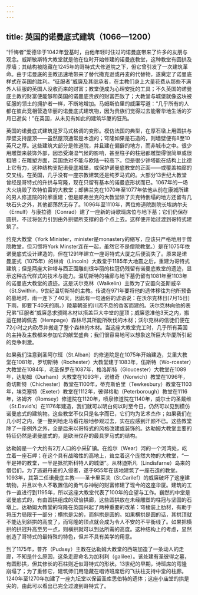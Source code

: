 ```yaml
---
---
---
```

title: 英国的诺曼底式建筑（1066—1200）
---




“忏悔者”爱德华于1042年登基时，由他年轻时住过的诺曼底带来了许多的友朋与观念。威斯敏斯特大教堂就是他在位时开始修建的诺曼底教堂，这种教堂有圆拱及厚墙；其结构被隐藏在1245年的哥特式大修道院之下，但它曾引发了一次建筑革命。由于诺曼底的主教迅速地带来了替代撒克逊或丹麦的代替物，遂奠定了诺曼底样式在英国的胜利。“征服者”威廉及其继承者，在主教们身上大量花费从那些不满外人征服的英国人没收而来的财富；教堂便成为心理安抚的工具；不久英国的诺曼底主教的财富便能够和英国的诺曼底贵族的财富匹敌了；大教堂与城堡就像这块被征服的领土的拥护者一样，不断地增加。马姆斯伯里的威廉写道：“几乎所有的人都在彼此竞相营造华丽的诺曼底式建筑物，因为贵族们觉得过去能奢华地生活的岁月已逝矣！”在英国，从未见有如此的建筑华厦的狂热。

英国的诺曼底式建筑是罗马式格调的变形。模仿法国的典型，在厚石墩上用圆拱与厚壁支持屋顶——虽然屋顶通常是木造的；穹隆如果是石造的，则墙壁便有8至10英尺之厚。这些建筑大部分是修道院，并且建在偏僻的地方，而非城市之中。很少用雕塑来装饰外部，因恐受潮湿气候的影响，甚至柱子的柱冠都雕塑得很简单或很粗陋；在雕塑方面，英国绝对不能与欧陆一较高下。但是很少钟塔能在结构上比德上它有力，这种结构支配诺曼底城堡，或保护诺曼底教堂的正面——或覆盖袖廊的交叉线。在英国，几乎没有一座宗教建筑还是纯罗马式的。大部分13世纪大教堂曾经是哥特式的升拱与穹隆，现在只留有基本的诺曼底形状而已。1067年的一场大火烧毁了坎特伯雷的大教堂；郎佛兰克在1070年至1077年依他从前在康城所建的男人修道院的轮廓重建；但是郎弗兰克的大教堂除了贝克特倒塌的地方还留有几块石头之外，其他都荡然无存了。1096年至1110年，两位修道院副院长埃纳尔夫（Ernulf）与康拉德（Conrad）建了一座新的诗歌班席位与地下墓；它们仍保存圆拱，不过将张力引到由外拱壁所支撑的各个点上去。这样便开始过渡到哥特式建筑了。

约克大教堂（York Minister，minister是monastery的缩写，应该只严格地用于僧院教堂，但习惯将York Minster连在一起，虽然它不是僧院教堂。）是在1075年依诺曼底式设计建造的，但在1291年建立一座哥特式大厦之后便消失了。原来是诺曼底式（1075年）的林肯（Lincoln）大教堂于1185年大地震之后，重建为哥特式建筑；但是两座大钟塔与西正面雕刻很华丽的柱冠仍残留有诺曼底教堂的遗迹，显示这种古代样式的技术与能力。温切斯特的袖廊与地下墓仍留有1081年至1103年的诺曼底大教堂的遗迹。这是沃尔克林（Walkelin）主教为了安置向圣斯威辛（St.Swithin，9世纪温切斯特的主教。传说在971年要将他的遗体移往为他所预备的墓地时，雨一连下了40天，因此有一句通俗的谚语说：在沃尔克林日[7月15日]下雨，即要下40天的雨。）陵墓朝圣的川流不息的香客而建的。沃尔克林向他的表兄弟“征服者”威廉恳求颁赐木材以搭盖巨大中堂的屋顶；威廉恩准他3天之内，搬运在赫姆佩吉（Hempage）森林尽其所能所砍伐的木材；沃尔克林的信徒们便在72小时之内砍尽并搬走了整个森林的木材。当这座大教堂完工时，几乎所有英国的主持及主教都来参加它的献堂盛典；我们很容易地可以想象这所巨大华厦所引起的竞争刺激。

如果我们注意到圣阿尔班（St.Alban）的修道院是在1075年开始建造，艾里大教堂在1081年，罗切斯特（Rochester）大教堂建于1083年，伍斯特（Wo-rcester）大教堂在1084年，老圣保罗在1087年，格洛斯特（Gloucester）大教堂在1089年，达勒姆（Durham）大教堂在1093年，诺维奇（Norwich）教堂在1096年，奇切斯特（Chichester）教堂在1100年，蒂克斯伯里（Tewkesbury）教堂在1103年，埃克塞特（Exeter）教堂在1112年，彼得格勒（Peterborough）教堂在1116年，洛姆齐（Romsey）修道院在1120年，喷泉修道院在1140年，威尔士的圣戴维（St.David’s）在1176年建造，我们就可以明白何以时至今日，仍然可以见到模仿诺曼底式的建筑物。这些教堂不仅只是名字而已，它们均为艺术杰作；如果我们在几小时之内，便一整列地走马看花般地参观过去，实在应感到汗颜不已。这些教堂除了一座例外之外，全是后来以哥特式的风格改建或装饰的。达勒姆大教堂主要的特征仍然是诺曼底式的，是欧洲仅存的最具罗马式的结构。

达勒姆是一个大约有2万人口的小采矿镇。在维尔（Wear）河的一个河湾处，屹立着一座石岬；在这个具有战略性的高地上，耸立着这个庞然大物的大教堂，“一半是神的教堂，一半是抵抗斯科特人的城堡”。从林迪斯凡（Lindisfarne）岛来的僧侣们，为了逃避丹麦的入侵者，遂于955年在该地建筑了一座石造的教堂。1093年，其第二任诺曼底主教——圣卡里莱夫（St.Carilef）的威廉破坏了这座建筑物，并且以令人不敢置信的勇气与神秘的财富修建了现今的这座华厦。建筑的工作一直进行到1195年，所以这座大教堂代表了100年的企望与工作。巍然的中堂是诺曼底式的，有由圆拱组成的双倍拱廊，这些圆拱放在未经雕塑的柱冠与坚固的石墩上。达勒姆大教堂的穹隆在英国兴起了两种重要的改革：穹棱装上肋材，有助于将压力局限于一部分；横拱是尖的，而斜拱是圆的。如果横拱是圆的话，其拱顶就不能达到斜拱的高度了，而穹隆的顶点就会成为令人不安的不平衡线了。如果把横拱的拱冠升高至另一点，则横拱就可以到达所需的高度。这种结构上的考虑，显然创造了哥特式的最特殊的特色，但并不具有美学的用意。

到了1175年，普齐（Pudsey）主教在达勒姆大教堂的西端加造了一条动人的走廊，不知是什么原因，这条走廊命名为加利利（galilee）。该处建有圣彼得之墓，有圆形拱，但其修长的石柱则近似哥特式的形状。13世纪的早期，诗班席的穹隆崩塌了；为了重修它，建筑师们用隐藏在唱诗班席后的飞扶柱支持中堂的柱廊。1240年至1270年加建了一座九坛堂以保留圣库思伯特的遗体；这座小庙堂的拱是尖的，由此可以看出已完全过渡到哥特式了。